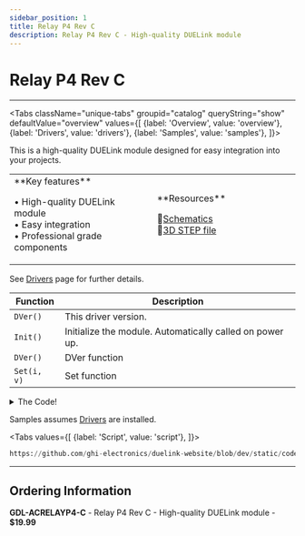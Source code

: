 ```yaml
---
sidebar_position: 1
title: Relay P4 Rev C
description: Relay P4 Rev C - High-quality DUELink module
---
```



# Relay P4 Rev C

<ProductImageSelector 
  partNumber="acrelayp4-c"
  productName="Relay P4 Rev C"
/>

---

<Tabs className="unique-tabs" groupid="catalog" queryString="show" defaultValue="overview"
  values={[
    {label: 'Overview', value: 'overview'},
    {label: 'Drivers', value: 'drivers'},
    {label: 'Samples', value: 'samples'},
  ]}>

<TabItem value="overview">

This is a high-quality DUELink module designed for easy integration into your projects.

<table><td width='50%'>
**Key features**

• High-quality DUELink module<br/>
• Easy integration<br/>
• Professional grade components<br/>

</td><td width='50%'>
**Resources**
 
📄[Schematics](/sch/acrelayp4-c.pdf)<br/>
🔩[3D STEP file](/3d/acrelayp4-c.step)<br/>

</td></table>

</TabItem>

<TabItem value="drivers">

See [Drivers](../../engine/drivers) page for further details.

| Function | Description |
| --- | --- |
| `DVer()` | This driver version. |
| `Init()` | Initialize the module. Automatically called on power up. |
| `DVer()` | DVer function |
| `Set(i, v)` | Set function |

<details>
  <summary>The Code!</summary>

```py reference title="Relay P4 Rev C Driver"
https://github.com/ghi-electronics/duelink-website/blob/dev/static/code/drivers/actuator/relay-p4.due
```

</details>

</TabItem>

<TabItem value="samples">

Samples assumes [Drivers](../../engine/drivers) are installed.

<Tabs
  values={[
    {label: 'Script', value: 'script'},
  ]}>

<TabItem value="script">

```py reference title="Script Sample"
https://github.com/ghi-electronics/duelink-website/blob/dev/static/code/samples/script/actuator/relay-p4.txt
```
</TabItem>

</Tabs>

</TabItem>

</Tabs>

---

## Ordering Information

**GDL-ACRELAYP4-C** - Relay P4 Rev C - High-quality DUELink module - **$19.99**
